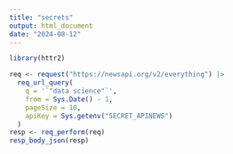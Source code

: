 ```yaml
---
title: "secrets"
output: html_document
date: "2024-08-12"
---
```


```r
library(httr2)

req <- request("https://newsapi.org/v2/everything") |>
  req_url_query(
    q = '`"data science"`',
    from = Sys.Date() - 1,
    pageSize = 10,
    apiKey = Sys.getenv("SECRET_APINEWS")
  )
resp <- req_perform(req)
resp_body_json(resp)

```

